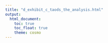```yaml
---
title: "d_exhibit_c_taods_the_analysis.html"
output: 
  html_document:
    toc: true
    toc_float: true
    theme: cosmo
---
```

